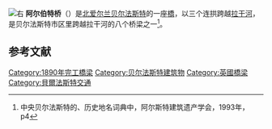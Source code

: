 [[File:Albert_Bridge,_Belfast.jpg|右]]
'''阿尔伯特桥'''（{{lang-en|Albert Bridge}}）是[[北爱尔兰|北爱尔兰]][[贝尔法斯特|贝尔法斯特]]的一座[[橋|橋]]，以三个连拱跨越[[拉干河|拉干河]]，是贝尔法斯特市区里跨越拉干河的八个桥梁之一<ref>中央贝尔法斯特的、历史地名词典中，阿尔斯特建筑遗产学会，1993年，p4</ref>。

== 参考文献 ==
{{Reflist}}
[[Category:1890年完工橋梁|Category:1890年完工橋梁]]
[[Category:贝尔法斯特建筑物|Category:贝尔法斯特建筑物]]
[[Category:英國橋梁|Category:英國橋梁]]
[[Category:貝爾法斯特交通|Category:貝爾法斯特交通]]